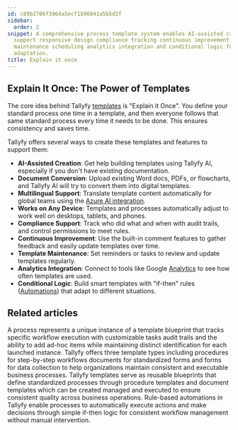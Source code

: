 ```yaml
---
id: c89b2706f3964a5ecf1b96041a5b5d2f
sidebar:
  order: 2
snippet: A comprehensive process template system enables AI-assisted creation multilingual
  support responsive design compliance tracking continuous improvement capabilities
  maintenance scheduling analytics integration and conditional logic for dynamic workflow
  adaptation.
title: Explain it once
---
```


## Explain It Once: The Power of Templates

The core idea behind Tallyfy [templates](/products/pro/documenting/templates/) is "Explain it Once". You define your standard process one time in a template, and then everyone follows that same standard process every time it needs to be done. This ensures consistency and saves time.

Tallyfy offers several ways to create these templates and features to support them:

<lite-vimeo videoid="903080351"></lite-vimeo>

*   **AI-Assisted Creation**: Get help building templates using Tallyfy AI, especially if you don't have existing documentation.
*   **Document Conversion**: Upload existing Word docs, PDFs, or flowcharts, and Tallyfy AI will try to convert them into digital templates.
*   **Multilingual Support**: Translate template content automatically for global teams using the [Azure AI integration](/products/pro/integrations/azure-translation/).
*   **Works on Any Device**: Templates and processes automatically adjust to work well on desktops, tablets, and phones.
*   **Compliance Support**: Track who did what and when with audit trails, and control permissions to meet rules.
*   **Continuous Improvement**: Use the built-in comment features to gather feedback and easily update templates over time.
*   **Template Maintenance**: Set reminders or tasks to review and update templates regularly.
*   **Analytics Integration**: Connect to tools like Google [Analytics](/products/pro/integrations/analytics/) to see how often templates are used.
*   **Conditional Logic**: Build smart templates with "if-then" rules ([Automations](/products/pro/documenting/templates/automations/)) that adapt to different situations.


## Related articles
<CardGrid>
<LinkTitleCard header="<b>Tracking And Tasks > More about processes</b>" href="/products/pro/tracking-and-tasks/processes/" > A process represents a unique instance of a template blueprint that tracks specific workflow execution with customizable tasks audit trails and the ability to add ad-hoc items while maintaining distinct identification for each launched instance. </LinkTitleCard>
<LinkTitleCard header="<b>Pro > Essentials</b>" href="/products/pro/documenting/" > Tallyfy offers three template types including procedures for step-by-step workflows documents for standardized forms and forms for data collection to help organizations maintain consistent and executable business processes. </LinkTitleCard>
<LinkTitleCard header="<b>Documenting > Templates</b>" href="/products/pro/documenting/templates/" > Tallyfy templates serve as reusable blueprints that define standardized processes through procedure templates and document templates which can be created managed and executed to ensure consistent quality across business operations. </LinkTitleCard>
<LinkTitleCard header="<b>Templates > Automations</b>" href="/products/pro/documenting/templates/automations/" > Rule-based automations in Tallyfy enable processes to automatically execute actions and make decisions through simple if-then logic for consistent workflow management without manual intervention. </LinkTitleCard>
</CardGrid>